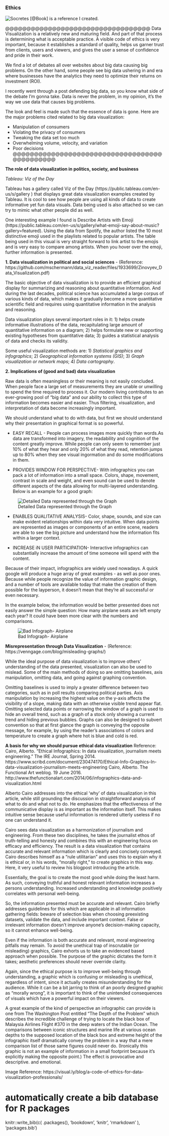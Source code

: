 ### Ethics

![Socretes](https://visual.ly/blog/wp-content/uploads/2012/02/Hippocrates3.png)
[@Book] is a reference I created.

@@@@@@@@@@@@@@@@@@@@@@@@@@@@@@@@@@
Data Visualization is a relatively new  and maturing field. And part of that process is determining what is acceptable practice. A visible code of ethics is very important, because it establishes a standard of quality, helps us garner trust from clients, users and viewers, and gives the user a sense of confidence and pride in their work.

We find a lot of debates all over websites about big data causing big problems. On the other hand, some people see big data ushering in and era where businesses have the analytics they need to optimize their returns on investment (ROI).

I recently went through a post defending big data, so you know what side of the debate I'm gonna take. Data is never the problem, in my opinion, it's the way we use data that causes big problems. 

The look and feel is made such that the essence of data is gone. Here are the major problems cited related to big data visualization:

- Manipulation of consumers
- Violating the privacy of consumers
- Tweaking the data set too much
- Overwhelming volume, velocity, and variation
- Poor decisions
@@@@@@@@@@@@@@@@@@@@@@@@@@@@@@@@@@@@@@@@@@@@@

**The role of data visualization in politics, society, and business**


_Tableau: Viz of the Day_

Tableau has a gallery called Viz of the Day (https://public.tableau.com/en-us/s/gallery
) that displays great data visualization examples created by Tableau. It is cool to see how people are using all kinds of data to create informative yet fun data visuals. Data being used is also attached so we can try to mimic what other people did as well.  

One interesting example I found is Describe Artists with Emoji (https://public.tableau.com/en-us/s/gallery/what-emoji-say-about-music?gallery=featured). Using the data from Spotify, the author listed the 10 most distinctive emoji used in the playlists related to popular artists. The table being used in this visual is very straight forward to link artist to the emojis and is very easy to compare among artists. When you hover over the emoji, further information is presented. 


**1. Data visualization in political and social sciences**
   - (Reference: https://github.com/mschermann/data_viz_reader/files/1933699/Zinovyev_Data_Visualization.pdf)

   The basic objective of data visualization is to provide an efficient graphical display for summarizing and reasoning about    quantitative information. And during the last decades, political science has accumulated a large corpus of various kinds      of data, which makes it gradually become a more quantitative scientific field and requires using quantitative information      in the analysis and reasoning. 

   Data visualization plays several important roles in it: 1) helps create informative illustrations of the data,                recapitulating large amount of quantitative information on a diagram; 2) helps formulate new or supporting existing            hypotheses from quantitative data; 3) guides a statistical analysis of data and checks its validity.

   Some useful visualization methods are: 
   1) _Statistical graphics and infographics_; 
   2) _Geographical information systems (GIS)_; 
   3) _Graph visualization or network maps_; 
   4) _Data cartography_.

**2. Implications of (good and bad) data visualization**

Raw data is often meaningless or their meaning is not easily concluded. When people face a large set of measurements they are unable or unwilling to spend the time required to process it. Our modern living contributes to an ever-growing pool of "big data" and our ability to collect this type of information becomes easier and easier.  Thus filtering, visualization, and interpretation of data become increasingly important.

We should understand what to do with data, but first we should understand why their presentation in graphical format is so powerful.

- EASY RECALL - People can process images more quickly than words.As data are transformed into imagery, the readability and cognition of the content greatly improve. While people can only seem to remember just 10% of what they hear and only 20% of what they read, retention jumps up to 80% when they see visual ingormation and do some modifications in them.

- PROVIDES WINDOW FOR PERSPECTIVE- With infographics you can pack a lot of information into a small space. Colors, shape, movement, contrast in scale and weight, and even sound can be used to denote different aspects of the data allowing for multi-layered understanding.
Below is an example for a good graph:

![Detailed Data represented through the Graph](http://static1.squarespace.com/static/56392b2ce4b0632f2c6d74a4/564e06cae4b0f3ea27e47d7a/564e08a4e4b0f3ea27e4d10c/1447954596926/DepthoftheProblem.png?format=original)

- ENABLES QUALITATIVE ANALYSIS-
Color, shape, sounds, and size can make evident relationships within data very intuitive. When data points are represented as images or components of an entire scene, readers are able to see the big picture and understand how the information fits within a larger context. 

- INCREASE iN USER PARTICIPATION-
Interactive infographics can substantially increase the amount of time someone will spend with the content.

Because of their impact, infographics are widely used nowadays. A quick google will produce a huge array of great examples - as well as poor ones. Because while people recognize the value of information graphic design, and a number of tools are available today that make the creation of them possible for the layperson, it doesn't mean that they're all successful or even necessary.

In the example below, the information would be better presented does not easily answer the simple question: How many airplane seats are left empty each year? It could have been more clear with the  numbers and comparisons.

![Bad Infograph- Airplane](http://static1.squarespace.com/static/56392b2ce4b0632f2c6d74a4/564e06cae4b0f3ea27e47d7a/564e08b7e4b0f3ea27e4d46d/1447954615218/confusing-infographic2.png?format=original)


**Misrepresentation through Data Visualization**
       - (Reference: https://venngage.com/blog/misleading-graphs/)

While the ideal purpose of data visualization is to improve others' understanding of the data presented, visualization can also be used to mislead. Some of the main methods of doing so are omitting baselines, axis manipulation, omitting data, and going against graphing convention.

Omitting baselines is used to imply a greater difference between two categories, such as in poll results comparing political parties. Axis manipulation by increasing the highest value on the y-axis affects the visibility of a slope, making data with an otherwise visible trend appear flat. Omitting selected data points or narrowing the window of a graph is used to hide an overall trend, such as a graph of a stock only showing a current trend and hiding previous bubbles. Graphs can also be designed to subvert convention so that at first glance the graph is conveying the opposite message, for example, by using the reader's associations of colors and temperature to create a graph where hot is blue and cold is red.

**A basis for why we should pursue ethical data visualization**
Reference: 
Cairo, Alberto. "Ethical Infographics: In data visualization, journalism meets engineering." The IRE Journal, Spring 2014. https://www.scribd.com/document/230474170/Ethical-Info-Graphics-In-data-visualization-journalism-meets-engineering
Cairo, Alberto. The Functional Art weblog. 19 June 2016. http://www.thefunctionalart.com/2014/06/infographics-data-and-visualization.html

Alberto Cairo addresses into the ethical 'why' of data visualization in this article, while still grounding the discussion in straightforward analysis of what to do and what not to do. He emphasizes that the effectiveness of the communicative display is as important as the information itself. This makes intuitive sense because useful information is rendered utterly useless if no one can understand it. 

Cairo sees data visualization as a harmonization of journalism and engineering. From these two disciplines, he takes the journalist ethos of truth-telling and honesty and combines this with an engineering focus on efficacy and efficiency. The result is a data visualization that contains accurate and relevant information which is clearly and concisely conveyed.
Cairo describes himself as a "rule utilitarian" and uses this to explain why it is ethical or, in his words, "morally right," to create graphics in this way. Here, it very useful to review his blogpost introducing the article.

Essentially, the goal is to create the most good while doing the least harm. As such, conveying truthful and honest relevant information increases a persons understanding. Increased understanding and knowledge positively correlates with personal well-being.

So, the information presented must be accurate and relevant. Cairo briefly addresses guidelines for this which are applicable in all information gathering fields: beware of selection bias when choosing preexisting datasets, validate the data, and include important context. False or irrelevant information doesn't improve anyone's decision-making capacity, so it cannot enhance well-being.

Even if the information is both accurate and relevant, moral engineering pitfalls may remain. To avoid the unethical trap of inscrutable (or misleading) graphics, Cairo exhorts us to take an evidenced based approach when possible. The purpose of the graphic dictates the form it takes; aesthetic preferences should never override clarity. 

Again, since the ethical purpose is to improve well-being through understanding, a graphic which is confusing or misleading is unethical, regardless of intent, since it actually creates misunderstanding for the audience. While it can be a bit jarring to think of an poorly designed graphic as "morally wrong", it is important to think of the unintended consequences of visuals which have a powerful impact on their viewers.




###################
A great example of the kind of perspective an infographic can provide is one from The Washington Post entitled "The Depth of the Problem" which describes the incredible challenge of trying to locate the black box of Malaysia Airlines Flight #370 in the deep waters of the Indian Ocean. The comparisons between iconic structures and marine life at various ocean depths to the supposed location of the black box and extreme height of the infographic itself dramatically convey the problem in a way that a mere comparison list of those same figures could never do. (Ironically this graphic is not an example of information in a small footprint because it's explicitly making the opposite point.) The effect is provocative and descriptive. and emotional.

Image Reference:
https://visual.ly/blog/a-code-of-ethics-for-data-visualization-professionals/



# automatically create a bib database for R packages
knitr::write_bib(c(
  .packages(), 'bookdown', 'knitr', 'rmarkdown'
), 'packages.bib')
